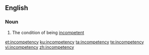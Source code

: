 ==English==

===Noun===
{{en-noun|-}}

# The condition of being [[incompetent]]

[[et:incompetency]]
[[ku:incompetency]]
[[ta:incompetency]]
[[te:incompetency]]
[[vi:incompetency]]
[[zh:incompetency]]